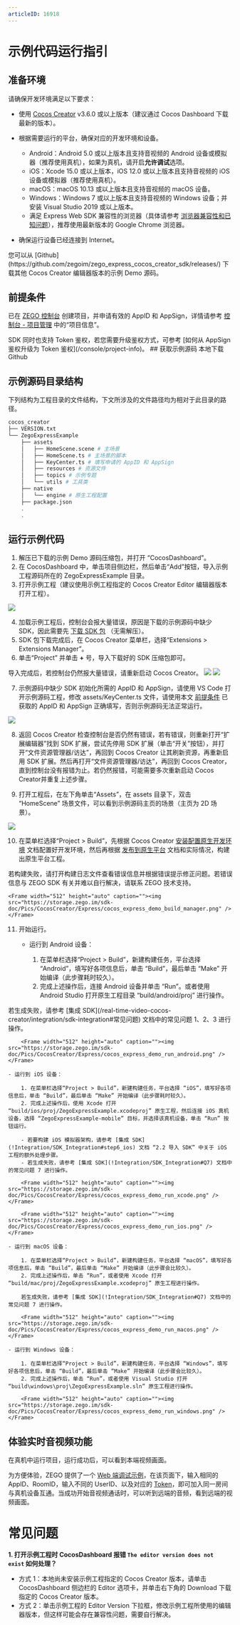 ```yaml
---
articleID: 16918
---
```

# 示例代码运行指引

## 准备环境

请确保开发环境满足以下要求：

- 使用 [Cocos Creator](https://www.cocos.com/creator-download) v3.6.0 或以上版本（建议通过 Cocos Dashboard 下载最新的版本）。

- 根据需要运行的平台，确保对应的开发环境和设备。
  - Android：Android 5.0 或以上版本且支持音视频的 Android 设备或模拟器（推荐使用真机），如果为真机，请开启**允许调试**选项。
  - iOS：Xcode 15.0 或以上版本，iOS 12.0 或以上版本且支持音视频的 iOS 设备或模拟器（推荐使用真机）。
  - macOS：macOS 10.13 或以上版本且支持音视频的 macOS 设备。
  - Windows：Windows 7 或以上版本且支持音视频的 Windows 设备；并安装 Visual Studio 2019 或以上版本。
  - 满足 Express Web SDK 兼容性的浏览器（具体请参考 [浏览器兼容性和已知问题](/real-time-video-web/introduction/browser-restrictions)），推荐使用最新版本的 Google Chrome 浏览器。
- 确保运行设备已经连接到 Internet。

<Note title="说明">
您可以从 [Github](https://github.com/zegoim/zego_express_cocos_creator_sdk/releases/) 下载其他 Cocos Creator 编辑器版本的示例 Demo 源码。
</Note>



## 前提条件

已在 [ZEGO 控制台](https://console.zego.im) 创建项目，并申请有效的 AppID 和 AppSign，详情请参考 [控制台 - 项目管理](/console/project-info) 中的“项目信息”。

<Warning title="注意">
SDK 同时也支持 Token 鉴权，若您需要升级鉴权方式，可参考 [如何从 AppSign 鉴权升级为 Token 鉴权](/console/project-info)。
</Warning>
## 获取示例源码
<CardGroup cols={2}>
<Card title="示例源码" href="https://storage.zego.im/express/example/video/cocos_creator/ZegoExpressDemo_cocos_creator.zip" target="_blank">
本地下载
</Card>
<Card title="示例源码"  href="https://github.com/zegoim/zego_express_cocos_creator_sdk/releases/" target="_blank">
Github
</Card>
</CardGroup>

## 示例源码目录结构

下列结构为工程目录的文件结构，下文所涉及的文件路径均为相对于此目录的路径。

```bash
cocos_creator
├── VERSION.txt
└── ZegoExpressExample
    ├── assets
    │   ├── HomeScene.scene # 主场景
    │   ├── HomeScene.ts # 主场景的脚本
    │   ├── KeyCenter.ts # 填写申请的 AppID 和 AppSign
    │   ├── resources # 资源文件
    │   ├── topics # 示例专题
    │   └── utils # 工具类
    ├── native
    │   └── engine # 原生工程配置
    ├── package.json
    .
    .
```

## 运行示例代码

1. 解压已下载的示例 Demo 源码压缩包，并打开 “CocosDashboard”。
2. 在 CocosDashboard 中，单击项目侧边栏，然后单击“Add”按钮，导入示例工程源码所在的 ZegoExpressExample 目录。
3. 打开示例工程（建议使用示例工程指定的 Cocos Creator Editor 编辑器版本打开工程）。

<Frame width="512" height="auto" caption=""><img src="https://storage.zego.im/sdk-doc/Pics/CocosCreator/Express/cocos_express_demo_add_project.png" /></Frame>

4. 加载示例工程后，控制台会报大量错误，原因是下载的示例源码中缺少 SDK，因此需要先 [下载 SDK 包](!DownloadSDK/DownloadSDK) （无需解压）。
5. SDK 包下载完成后，在 Cocos Creator 菜单栏，选择“Extensions > Extensions Manager”。
6. 单击“Project” 并单击 **+** 号，导入下载好的 SDK 压缩包即可。

<Warning title="注意">
导入完成后，若控制台仍然报大量错误，请重新启动 Cocos Creator。
</Warning>



<Frame width="512" height="auto" caption=""><img src="https://storage.zego.im/sdk-doc/Pics/CocosCreator/Express/cocos_express_demo_extension_manager.png" /></Frame>

<Frame width="512" height="auto" caption=""><img src="https://storage.zego.im/sdk-doc/Pics/CocosCreator/Express/cocos_express_demo_import_sdk.png" /></Frame>

7. 示例源码中缺少 SDK 初始化所需的 AppID 和 AppSign，请使用 VS Code 打开示例源码工程，修改 assets/KeyCenter.ts 文件，请使用本文 [前提条件](!ExpressVideoSDK-DownloadDemo/DownloadDemo#1_2) 已获取的 AppID 和 AppSign 正确填写，否则示例源码无法正常运行。

<Frame width="512" height="auto" caption=""><img src="https://storage.zego.im/sdk-doc/Pics/CocosCreator/Express/cocos_express_demo_key_center.png" /></Frame>

8. 返回 Cocos Creator 检查控制台是否仍然有错误，若有错误，则重新打开“扩展编辑器”找到 SDK 扩展，尝试先停用 SDK 扩展（单击“开关”按钮），并打开“文件资源管理器/访达”，再回到 Cocos Creator 让其刷新资源，再重新启用 SDK 扩展。然后再打开“文件资源管理器/访达”，再回到 Cocos Creator，直到控制台没有报错为止。若仍然报错，可能需要多次重新启动 Cocos Creator并重复上述步骤。

9. 打开工程后，在左下角单击“Assets”，在 assets 目录下，双击 “HomeScene” 场景文件，可以看到示例源码主页的场景（主页为 2D 场景）。

<Frame width="512" height="auto" caption=""><img src="https://storage.zego.im/sdk-doc/Pics/CocosCreator/Express/cocos_express_demo_home_scene.png" /></Frame>

10. 在菜单栏选择“Project > Build”，先根据 Cocos Creator [安装配置原生开发环境](https://docs.cocos.com/creator/manualhttps://doc-zh.zego.im/article/editor/publish/setup-native-development.html) 文档配置好开发环境，然后再根据 [发布到原生平台](https://docs.cocos.com/creator/manualhttps://doc-zh.zego.im/article/editor/publish/native-options.html) 文档和实际情况，构建出原生平台工程。

<Note title="说明">
    若构建失败，请打开构建日志文件查看错误信息并根据错误提示修正问题。若错误信息与 ZEGO SDK 有关并难以自行解决，请联系 ZEGO 技术支持。
</Note>



    <Frame width="512" height="auto" caption=""><img src="https://storage.zego.im/sdk-doc/Pics/CocosCreator/Express/cocos_express_demo_build_manager.png" /></Frame>

11. 开始运行。

    - 运行到 Android 设备：

        1. 在菜单栏选择“Project > Build”，新建构建任务，平台选择 “Android”，填写好各项信息后，单击 “Build”，最后单击 “Make” 开始编译（此步骤耗时较久）。
        2. 完成上述操作后，连接 Android 设备并单击 “Run”。或者使用 Android Studio 打开原生工程目录 “build/android/proj” 进行操作。

<Note title="说明">
        若生成失败，请参考 [集成 SDK](/real-time-video-cocos-creator/integration/sdk-integration#常见问题) 文档中的常见问题 1、2、3 进行操作。


</Note>

        <Frame width="512" height="auto" caption=""><img src="https://storage.zego.im/sdk-doc/Pics/CocosCreator/Express/cocos_express_demo_run_android.png" /></Frame>

    - 运行到 iOS 设备：

        1. 在菜单栏选择“Project > Build”，新建构建任务，平台选择 “iOS”，填写好各项信息后，单击 “Build”，最后单击 “Make” 开始编译（此步骤耗时较久）。
        2. 完成上述操作后，使用 Xcode 打开 “build/ios/proj/ZegoExpressExample.xcodeproj” 原生工程，然后连接 iOS 真机设备，选择 “ZegoExpressExample-mobile” 目标，并选择该真机设备，单击 “Run” 按钮运行。

<Warning title="注意">


        - 若要构建 iOS 模拟器架构，请参考 [集成 SDK](!Integration/SDK_Integration#step6_ios) 文档 “2.2 导入 SDK” 中关于 iOS 工程的额外处理步骤。
        - 若生成失败，请参考 [集成 SDK](!Integration/SDK_Integration#Q7) 文档中的常见问题 7 进行操作。


</Warning>



        <Frame width="512" height="auto" caption=""><img src="https://storage.zego.im/sdk-doc/Pics/CocosCreator/Express/cocos_express_demo_run_xcode.png" /></Frame>

        <Frame width="512" height="auto" caption=""><img src="https://storage.zego.im/sdk-doc/Pics/CocosCreator/Express/cocos_express_demo_run_ios.png" /></Frame>

    - 运行到 macOS 设备：

        1. 在菜单栏选择“Project > Build”，新建构建任务，平台选择 “macOS”，填写好各项信息后，单击 “Build”，最后单击 “Make” 开始编译（此步骤会比较久）。
        2. 完成上述操作后，单击 “Run”，或者使用 Xcode 打开 “build/mac/proj/ZegoExpressExample.xcodeproj” 原生工程进行操作。

<Note title="说明">


        若生成失败，请参考 [集成 SDK](!Integration/SDK_Integration#Q7) 文档中的常见问题 7 进行操作。


</Note>



        <Frame width="512" height="auto" caption=""><img src="https://storage.zego.im/sdk-doc/Pics/CocosCreator/Express/cocos_express_demo_run_macos.png" /></Frame>

    - 运行到 Windows 设备：

        1. 在菜单栏选择“Project > Build”，新建构建任务，平台选择 “Windows”，填写好各项信息后，单击 “Build”，最后单击 “Make” 开始编译（此步骤会比较久）。
        2. 完成上述操作后，单击 “Run”，或者使用 Visual Studio 打开 “build\windows\proj\ZegoExpressExample.sln” 原生工程进行操作。

        <Frame width="512" height="auto" caption=""><img src="https://storage.zego.im/sdk-doc/Pics/CocosCreator/Express/cocos_express_demo_run_windows.png" /></Frame>

## 体验实时音视频功能

在真机中运行项目，运行成功后，可以看到本端视频画面。

为方便体验，ZEGO 提供了一个 [Web 端调试示例](https://zegodev.github.io/zego-express-webrtc-sample/assistDev/index.html)，在该页面下，输入相同的 AppID、RoomID，输入不同的 UserID、以及对应的 [Token](/console/development-assistance/temporary-token)，即可加入同一房间与真机设备互通。当成功开始音视频通话时，可以听到远端的音频，看到远端的视频画面。


# 常见问题

**1. 打开示例工程时 CocosDashboard 报错 `The editor version does not exist` 如何处理？**

- 方式 1：本地尚未安装示例工程指定的 Cocos Creator 版本，请单击 CocosDashboard 侧边栏的 Editor 选项卡，并单击右下角的 Download 下载指定的 Cocos Creator 版本。
- 方式 2：单击示例工程的 Editor Version 下拉框，修改示例工程所使用的编辑器版本，但这样可能会存在兼容性问题，需要自行解决。
